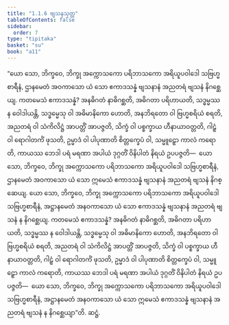 ```yaml
---
title: "1.1.6 ဗျသနသုတ္တ"
tableOfContents: false
sidebar:
  order: 7
type: "tipitaka"
basket: "su"
book: "a11"
---
```



<DynamicBreadcrumb />

<Division number="6" book="a11">

<Paragraph number="42" book="a11">
“ယော သော, ဘိက္ခဝေ, ဘိက္ခု အက္ကောသကော ပရိဘာသကော အရိယူပဝါဒေါ သဗြဟ္မစာရီနံ, ဌာနမေတံ အဝကာသော ယံ သော ဧကာဒသန္နံ ဗျသနာနံ အညတရံ ဗျသနံ နိဂစ္ဆေယျ.
</Paragraph>

<Paragraph number="43" book="a11">
ကတမေသံ ဧကာဒသန္နံ? အနဓိဂတံ နာဓိဂစ္ဆတိ, အဓိဂတာ ပရိဟာယတိ, သဒ္ဓမ္မဿ န ဝေါဒါယန္တိ, သဒ္ဓမ္မေသု ဝါ အဓိမာနိကော ဟောတိ, အနဘိရတော ဝါ ဗြဟ္မစရိယံ စရတိ, အညတရံ ဝါ သံကိလိဋ္ဌံ အာပတ္တိံ အာပဇ္ဇတိ, သိက္ခံ ဝါ ပစ္စက္ခာယ ဟီနာယာဝတ္တတိ, ဂါဠှံ ဝါ ရောဂါတင်္ကံ ဖုသတိ, ဥမ္မာဒံ ဝါ ပါပုဏာတိ စိတ္တက္ခေပံ ဝါ, သမ္မူဠှော ကာလံ ကရောတိ, ကာယဿ ဘေဒါ ပရံ မရဏာ အပါယံ ဒုဂ္ဂတိံ ဝိနိပါတံ နိရယံ ဥပပဇ္ဇတိ—  ယော သော, ဘိက္ခဝေ, ဘိက္ခု အက္ကောသကော ပရိဘာသကော အရိယူပဝါဒေါ သဗြဟ္မစာရီနံ, ဌာနမေတံ အဝကာသော ယံ သော ဣမေသံ ဧကာဒသန္နံ ဗျသနာနံ အညတရံ ဗျသနံ နိဂစ္ဆေယျ.
</Paragraph>

<Paragraph number="44" book="a11">
ယော သော, ဘိက္ခဝေ, ဘိက္ခု အက္ကောသကော ပရိဘာသကော အရိယူပဝါဒေါ သဗြဟ္မစာရီနံ, အဋ္ဌာနမေတံ အနဝကာသော ယံ သော ဧကာဒသန္နံ ဗျသနာနံ အညတရံ ဗျသနံ န နိဂစ္ဆေယျ.
</Paragraph>

<Paragraph number="45" book="a11">
ကတမေသံ ဧကာဒသန္နံ? အနဓိဂတံ နာဓိဂစ္ဆတိ, အဓိဂတာ ပရိဟာယတိ, သဒ္ဓမ္မဿ န ဝေါဒါယန္တိ, သဒ္ဓမ္မေသု ဝါ အဓိမာနိကော ဟောတိ, အနဘိရတော ဝါ ဗြဟ္မစရိယံ စရတိ, အညတရံ ဝါ သံကိလိဋ္ဌံ အာပတ္တိံ အာပဇ္ဇတိ, သိက္ခံ ဝါ ပစ္စက္ခာယ ဟီနာယာဝတ္တတိ, ဂါဠှံ ဝါ ရောဂါတင်္ကံ ဖုသတိ, ဥမ္မာဒံ ဝါ ပါပုဏာတိ စိတ္တက္ခေပံ ဝါ, သမ္မူဠှော ကာလံ ကရောတိ, ကာယဿ ဘေဒါ ပရံ မရဏာ အပါယံ ဒုဂ္ဂတိံ ဝိနိပါတံ နိရယံ ဥပပဇ္ဇတိ—  ယော သော, ဘိက္ခဝေ, ဘိက္ခု အက္ကောသကော ပရိဘာသကော အရိယူပဝါဒေါ သဗြဟ္မစာရီနံ, အဋ္ဌာနမေတံ အနဝကာသော ယံ သော ဣမေသံ ဧကာဒသန္နံ ဗျသနာနံ အညတရံ ဗျသနံ န နိဂစ္ဆေယျာ”တိ.

</Paragraph>
</Division>

<Paragraph number="46" type="center" book="a11">
ဆဋ္ဌံ.
</Paragraph>